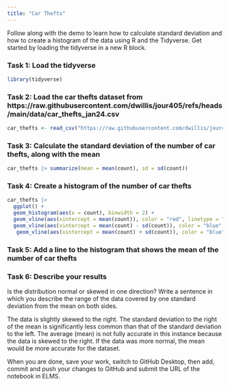 ```yaml
---
title: "Car Thefts"
---
```


Follow along with the demo to learn how to calculate standard deviation and how to create a histogram of the data using R and the Tidyverse. Get started by loading the tidyverse in a new R block.

### Task 1: Load the tidyverse
```r
library(tidyverse)
```


### Task 2: Load the car thefts dataset from https://raw.githubusercontent.com/dwillis/jour405/refs/heads/main/data/car_thefts_jan24.csv
```r
car_thefts <- read_csv("https://raw.githubusercontent.com/dwillis/jour405/refs/heads/main/data/car_thefts_jan24.csv")
```


### Task 3: Calculate the standard deviation of the number of car thefts, along with the mean
```r
car_thefts |> summarize(mean = mean(count), sd = sd(count))
```


### Task 4: Create a histogram of the number of car thefts
```r
car_thefts |> 
  ggplot() +
  geom_histogram(aes(x = count), binwidth = 2) +
  geom_vline(aes(xintercept = mean(count)), color = "red", linetype = "dashed", size = 1) +
  geom_vline(aes(xintercept = mean(count) - sd(count)), color = "blue", linetype = "dashed", size = 1) +
   geom_vline(aes(xintercept = mean(count) + sd(count)), color = "blue", linetype = "dashed", size = 1) 


```


### Task 5: Add a line to the histogram that shows the mean of the number of car thefts


### Task 6: Describe your results

Is the distribution normal or skewed in one direction? Write a sentence in which you describe the range of the data covered by one standard deviation from the mean on both sides.

The data is slightly skewed to the right. The standard deviation to the right of the mean is significantly less common than that of the standard deviation to the left. The average (mean) is not fully accurate in this instance because the data is skewed to the right. If the data was more normal, the mean would be more accurate for the dataset.


When you are done, save your work, switch to GitHub Desktop, then add, commit and push your changes to GitHub and submit the URL of the notebook in ELMS.
